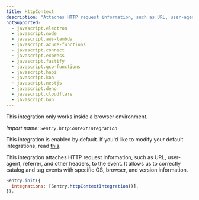 ```yaml
---
title: HttpContext
description: "Attaches HTTP request information, such as URL, user-agent, referrer, and other headers to the event. (default)"
notSupported:
  - javascript.electron
  - javascript.node
  - javascript.aws-lambda
  - javascript.azure-functions
  - javascript.connect
  - javascript.express
  - javascript.fastify
  - javascript.gcp-functions
  - javascript.hapi
  - javascript.koa
  - javascript.nestjs
  - javascript.deno
  - javascript.cloudflare
  - javascript.bun
---
```


<Alert level="info">

This integration only works inside a browser environment.

</Alert>

_Import name: `Sentry.httpContextIntegration`_

This integration is enabled by default. If you'd like to modify your default integrations, read [this](./../#modifying-default-integrations).

This integration attaches HTTP request information, such as URL, user-agent, referrer, and other headers, to the event.
It allows us to correctly catalog and tag events with specific OS, browser, and version information.

```JavaScript
Sentry.init({
  integrations: [Sentry.httpContextIntegration()],
});
```
